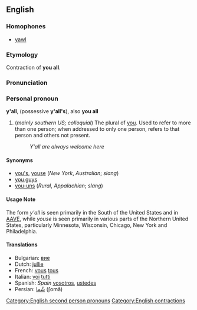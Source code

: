==English==
===Homophones===
*[[yawl]]

===Etymology===
Contraction of '''you all'''.

===Pronunciation===
{{IPA|/jɑl/}}

===Personal pronoun===
'''y'all''', (possessive '''y'all's'''), also '''you all'''

#(''mainly southern US; colloquial'') The plural of [[you]]. Used to refer to more than one person; when addressed to only one person, refers to that person and others not present.
#: ''Y'all are always welcome here''

==== Synonyms ====
*[[you's]], [[youse]] (''New York'', ''Australian''; ''slang'')
*[[you guys]]
*[[you-uns]] (''Rural'', ''Appalachian''; ''slang'')

====Usage Note====
The form ''y'all'' is seen primarily in the South of the United States and in [[AAVE]], while ''youse'' is seen primarily in various parts of the Northern United States, particularly Minnesota, Wisconsin, Chicago, New York and Philadelphia.

==== Translations ====
*Bulgarian: [[вие]]
*Dutch: [[jullie]]
*French: [[vous]] [[tous]]
*Italian: [[voi]] [[tutti]]
*Spanish: ''Spain'' [[vosotros]], [[ustedes]] 
*Persian: [[شُما]] (ʃomā)

[[Category:English second person pronouns]]
[[Category:English contractions]]